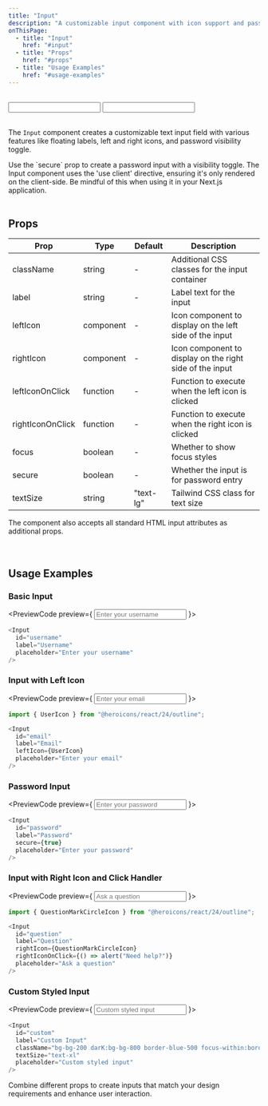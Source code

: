 ```yaml
---
title: "Input"
description: "A customizable input component with icon support and password toggle"
onThisPage:
  - title: "Input"
    href: "#input"
  - title: "Props"
    href: "#props"
  - title: "Usage Examples"
    href: "#usage-examples"
---
```


<div id="input" />

<Divider />

<br />

<div class="grid grid-cols-1 md:grid-cols-2 gap-4">
    <Input
        id="Example"
        label="Example"
    />
    <Input
        id="Password"
        label="Password"
        secure={true}
    />
</div>

<br />

The `Input` component creates a customizable text input field with various features like floating labels, left and right icons, and password visibility toggle.

<Tip>
    Use the `secure` prop to create a password input with a visibility toggle.
</Tip>
<Warning>
    The Input component uses the 'use client' directive, ensuring it's only rendered on the client-side. Be mindful of this when using it in your Next.js application.
</Warning>

<br/>
<Divider />
<br/>

<div id="props" />

## Props
| Prop | Type | Default | Description |
|------|------|---------|-------------|
| className | string | - | Additional CSS classes for the input container |
| label | string | - | Label text for the input |
| leftIcon | component | - | Icon component to display on the left side of the input |
| rightIcon | component | - | Icon component to display on the right side of the input |
| leftIconOnClick | function | - | Function to execute when the left icon is clicked |
| rightIconOnClick | function | - | Function to execute when the right icon is clicked |
| focus | boolean | - | Whether to show focus styles |
| secure | boolean | - | Whether the input is for password entry |
| textSize | string | "text-lg" | Tailwind CSS class for text size |

<Info>
    The component also accepts all standard HTML input attributes as additional props.
</Info>

<br/>
<br/>
<Divider />
<br/>

<div id="usage-examples" />

## Usage Examples

### Basic Input
<PreviewCode preview={
    <Input
        id="username"
        label="Username"
        placeholder="Enter your username"
    />
}>
```javascript
<Input
  id="username"
  label="Username"
  placeholder="Enter your username"
/>
```
</PreviewCode>

### Input with Left Icon
<PreviewCode preview={
    <Input
        id="email"
        label="Email"
        placeholder="Enter your email"
    />
}>
```javascript
import { UserIcon } from "@heroicons/react/24/outline";

<Input
  id="email"
  label="Email"
  leftIcon={UserIcon}
  placeholder="Enter your email"
/>
```
</PreviewCode>

### Password Input
<PreviewCode preview={
    <Input
        id="password"
        label="Password"
        secure={true}
        placeholder="Enter your password"
    />
}>
```javascript
<Input
  id="password"
  label="Password"
  secure={true}
  placeholder="Enter your password"
/>
```
</PreviewCode>

### Input with Right Icon and Click Handler
<PreviewCode preview={
    <Input
        id="question"
        label="Question"
        placeholder="Ask a question"
    />
}>
```javascript
import { QuestionMarkCircleIcon } from "@heroicons/react/24/outline";

<Input
  id="question"
  label="Question"
  rightIcon={QuestionMarkCircleIcon}
  rightIconOnClick={() => alert("Need help?")}
  placeholder="Ask a question"
/>
```
</PreviewCode>

### Custom Styled Input
<PreviewCode preview={
    <Input
        id="custom"
        label="Custom Input"
        className="border-blue-500 focus-within:border-blue-700"
        textSize="text-xl"
        placeholder="Custom styled input"
    />
}>
```javascript
<Input
  id="custom"
  label="Custom Input"
  className="bg-bg-200 darK:bg-bg-800 border-blue-500 focus-within:border-blue-700"
  textSize="text-xl"
  placeholder="Custom styled input"
/>
```
</PreviewCode>

<Tip>
    Combine different props to create inputs that match your design requirements and enhance user interaction.
</Tip>

<br />
<br />